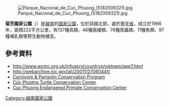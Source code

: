 {{No footnotes|time=2021-04-09T02:50:48+00:00}}
{{coord|20|19|00|N|105|36|30|E|source:viwiki_region:VN|display=title}}

[[Image:Parque_Nacional_de_Cuc_Phuong_(5182009321).jpg|thumb]]

'''菊芳國家公園'''（{{lang-vi|Vườn quốc gia Cúc Phương}}）是[[越南|越南]]的[[國家公園|國家公園]]，位於該國北部，處於[[寧平省|寧平省]]，成立於1966年，面積222平方公里，有137種鳥類、46種兩棲類、76種爬蟲類、11種魚類、97種哺乳類等野生動物棲息。

==參考資料==
* http://www.wcmc.org.uk/infoserv/countryp/vietnam/app7.html 
* http://webarchive.loc.gov/all/20011127060441/
*[http://www.savevietnamswildlife.org Carnivore & Pangolin Conservation Program]
*[http://www.asianturtlenetwork.org/project%20profiles/vietnam/cuc_phuong.htm Cúc Phương Turtle Conservation Center]
*[http://www.eprc.asia Cuc Phuong Endangered Primate Conservation Center]
{{越南國家公園}}
{{Vietnam-geo-stub}}
[[Category:越南國家公園|Category:越南國家公園]]